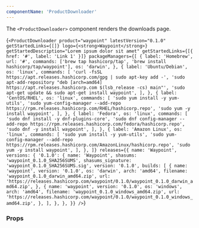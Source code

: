 ```yaml
---
componentName: 'ProductDownloader'
---
```


The `<ProductDownloader>` component renders the downloads page.

<LiveComponent>{`<ProductDownloader
  product="waypoint"
  latestVersion="0.1.0"
  getStartedLinks={[]}
  logo={<strong>Waypoint</strong>}
  getStartedDescription="Lorem ipsum dolor sit amet"
  getStartedLinks={[{ href: '#', label: 'Link 1' }]}
  packageManagers={[
    {
      label: 'Homebrew',
      url: '#',
      commands: ['brew tap hashicorp/tap', 'brew install hashicorp/tap/waypoint'],
      os: 'darwin',
    },
    {
      label: 'Ubuntu/Debian',
      os: 'linux',
      commands: [
        'curl -fsSL https://apt.releases.hashicorp.com/gpg | sudo apt-key add -',
        'sudo apt-add-repository "deb [arch=amd64] https://apt.releases.hashicorp.com $(lsb_release -cs) main"',
        'sudo apt-get update && sudo apt-get install waypoint',
      ],
    },
    {
      label: 'CentOS/RHEL',
      os: 'linux',
      commands: [
        'sudo yum install -y yum-utils',
        'sudo yum-config-manager --add-repo https://rpm.releases.hashicorp.com/RHEL/hashicorp.repo',
        'sudo yum -y install waypoint',
      ],
    },
    {
      label: 'Fedora',
      os: 'linux',
      commands: [
        'sudo dnf install -y dnf-plugins-core',
        'sudo dnf config-manager --add-repo https://rpm.releases.hashicorp.com/fedora/hashicorp.repo',
        'sudo dnf -y install waypoint',
      ],
    },
    {
      label: 'Amazon Linux',
      os: 'linux',
      commands: [
        'sudo yum install -y yum-utils',
        'sudo yum-config-manager --add-repo https://rpm.releases.hashicorp.com/AmazonLinux/hashicorp.repo',
        'sudo yum -y install waypoint',
      ],
    },
  ]}
  releases={{
    name: 'Waypoint',
    versions: {
      '0.1.0': {
        name: 'Waypoint',
        shasums: 'waypoint_0.1.0_SHA256SUMS',
        shasums_signature: 'waypoint_0.1.0_SHA256SUMS.sig',
        version: '0.1.0',
        builds: [
          {
            name: 'waypoint',
            version: '0.1.0',
            os: 'darwin',
            arch: 'amd64',
            filename: 'waypoint_0.1.0_darwin_amd64.zip',
            url:
              'https://releases.hashicorp.com/waypoint/0.1.0/waypoint_0.1.0_darwin_amd64.zip',
          },
          {
            name: 'waypoint',
            version: '0.1.0',
            os: 'windows',
            arch: 'amd64',
            filename: 'waypoint_0.1.0_windows_amd64.zip',
            url:
              'https://releases.hashicorp.com/waypoint/0.1.0/waypoint_0.1.0_windows_amd64.zip',
          },
        ],
      },
    },
  }}
/>`}</LiveComponent>

<UsageDetails packageJson={packageJson} />

### Props

<PropsTable props={componentProps} />
